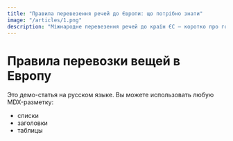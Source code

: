 ```yaml
---
title: "Правила перевезення речей до Європи: що потрібно знати"
image: "/articles/1.png"
description: "Міжнародне перевезення речей до країн ЄС — коротко про головне."
---
```


# Правила перевозки вещей в Европу

Это демо-статья на русском языке. Вы можете использовать любую MDX-разметку:

- списки
- заголовки
- таблицы